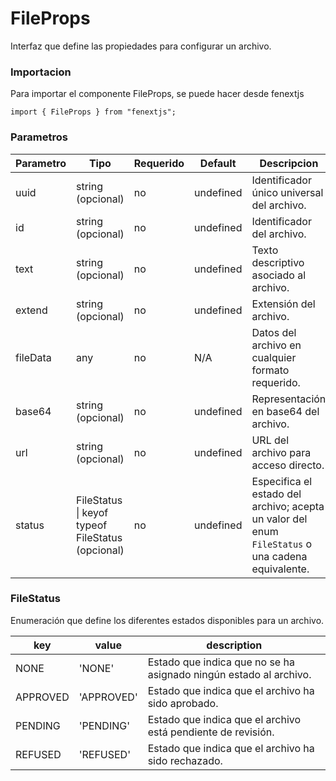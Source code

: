 # FileProps

Interfaz que define las propiedades para configurar un archivo.

### Importacion

Para importar el componente FileProps, se puede hacer desde fenextjs

```tsx copy
import { FileProps } from "fenextjs";
```

### Parametros

| Parametro | Tipo | Requerido | Default | Descripcion |
| --------- | ---- | --------- | ------- | ----------- |
| uuid | string (opcional) | no | undefined | Identificador único universal del archivo. |
| id | string (opcional) | no | undefined | Identificador del archivo. |
| text | string (opcional) | no | undefined | Texto descriptivo asociado al archivo. |
| extend | string (opcional) | no | undefined | Extensión del archivo. |
| fileData | any | no | N/A | Datos del archivo en cualquier formato requerido. |
| base64 | string (opcional) | no | undefined | Representación en base64 del archivo. |
| url | string (opcional) | no | undefined | URL del archivo para acceso directo. |
| status | FileStatus \| keyof typeof FileStatus (opcional) | no | undefined | Especifica el estado del archivo; acepta un valor del enum `FileStatus` o una cadena equivalente. |

### FileStatus

Enumeración que define los diferentes estados disponibles para un archivo.

| key | value | description |
| --- | --- | --- |
| NONE | 'NONE' | Estado que indica que no se ha asignado ningún estado al archivo. |
| APPROVED | 'APPROVED' | Estado que indica que el archivo ha sido aprobado. |
| PENDING | 'PENDING' | Estado que indica que el archivo está pendiente de revisión. |
| REFUSED | 'REFUSED' | Estado que indica que el archivo ha sido rechazado. |
